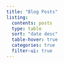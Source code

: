 ---
title: "Blog Posts"
listing: 
  contents: posts
  type: table
  sort: "date desc"
  table-hover: true
  categories: true
  filter-ui: true
---

